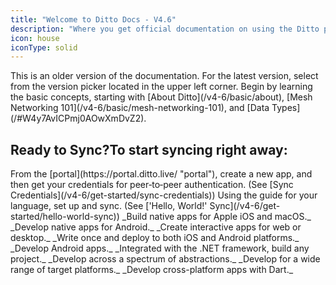```yaml
---
title: "Welcome to Ditto Docs - V4.6"
description: "Where you get official documentation on using the Ditto platform to build your latency‑sensitive, cloud‑optional app."
icon: house
iconType: solid
---
```


<Warning>
This is an older version of the documentation. For the latest version, select from the version picker located in the upper left corner.
</Warning>
Begin by learning the basic concepts, starting with [About Ditto](/v4-6/basic/about), [Mesh Networking 101](/v4-6/basic/mesh-networking-101), and [Data Types](/#W4y7AvICPmj0AOwXmDvZ2).

## Ready to Sync?To start syncing right away:

<Steps>
  <Step >
    From the [portal](https://portal.ditto.live/ "portal"), create a new app, and then get your credentials for peer‑to‑peer authentication. (See [Sync Credentials](/v4-6/get-started/sync-credentials))
  </Step>
  <Step >
  Using the guide for your language, set up and sync. (See ['Hello, World!' Sync](/v4-6/get-started/hello-world-sync))
  <CardGroup> <Card title="Swift" icon="swift" href="/v4-6/ios/installation" iconType="solid"> _Build native apps for Apple iOS and macOS._ </Card> <Card title="Kotlin" icon="kotlin" href="/v4-6/kotlin-installing" iconType="solid"> _Develop native apps for Android._ </Card> <Card title="JavaScript Web" icon="js" href="/v4-6/javascript-installing" iconType="solid"> _Create interactive apps for web or desktop._ </Card> <Card title="React Native" icon="react" href="/v4-6/get-started/install-guides/react-native" iconType="solid"> _Write once and deploy to both iOS and Android platforms._ </Card> <Card title="Java" icon="java" href="/v4-6/get-started/install-guides/java" iconType="solid"> _Develop Android apps._ </Card> <Card title="C#" icon="code" href="/v4-6/get-started/install-guides/c-sharp"iconType="solid"> _Integrated with the .NET framework, build any project._ </Card> <Card title="C++" icon="code" href="/v4-6/get-started/install-guides/cpp" iconType="solid"> _Develop across a spectrum of abstractions._ </Card> <Card title="Rust" icon="rust" href="/v4-6/installing-rust-sdk" iconType="solid"> _Develop for a wide range of target platforms._ </Card> <Card title="Flutter beta" icon="flutter" href="/v4-6/flutter/installation" iconType="solid"> _Develop cross-platform apps with Dart._ </Card> </CardGroup>
  </Step>
</Steps>



